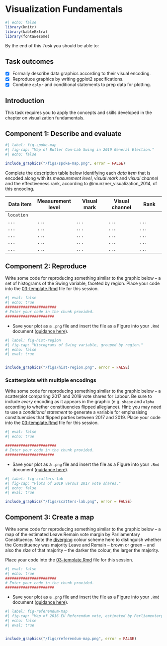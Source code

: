 # Visualization Fundamentals {#sec-tasks-vis}

```r
#| echo: false
library(knitr)
library(kableExtra)
library(fontawesome)
```


By the end of this *Task* you should be able to:

::: {.callout-note icon=false}

## Task outcomes

- [x] Formally describe data graphics according to their visual encoding.
- [x] Reproduce graphics by writing ggplot2 specifications.
- [x] Combine `dplyr` and conditional statements to prep data for plotting.
:::

## Introduction

This task requires you to apply the concepts and skills developed in the chapter on visualization fundamentals.

## Component 1: Describe and evaluate


```r
#| label: fig-spoke-map
#| fig-cap: "Map of Butler Con-Lab Swing in 2019 General Election."
#| echo: false

include_graphics("/figs/spoke-map.png", error = FALSE)
```

Complete the description table below identifying each *data item* that is encoded along with its *measurement level*, *visual mark* and *visual channel*  and the effectiveness rank, according to @munzner_visualization_2014, of this encoding.

| Data item      | Measurement level | Visual mark      | Visual channel  | Rank         |
|----------------|-------------------|------------------|-----------------|--------------|
| `location`     | <enter here>      |  <enter here>    | <enter here>    | <enter here> |
| `...`          |`...`              |  `...`           | `...`           | `...`        |
| `...`          |`...`              |  `...`           | `...`           | `...`        |
| `...`          |`...`              |  `...`           | `...`           | `...`        |
| `...`          |`...`              |  `...`           | `...`           | `...`        |
| `...`          |`...`              |  `...`           | `...`           | `...`        |



## Component 2: Reproduce

Write some code for reproducing something similar to the graphic below -- a set of histograms of the Swing variable, faceted by region. Place your code into the [03-template.Rmd]() file for this session.

```r
#| eval: false
#| echo: true
#######################
# Enter your code in the chunk provided.
######################
```

* Save your plot as a `.png` file and insert the file as a Figure into your `.Rmd` document ([guidance here](https://rmd4sci.njtierney.com/figures-tables-captions-.html)).

```r
#| label: fig-hist-region
#| fig-cap: "Histograms of Swing variable, grouped by region."
#| echo: false
#| eval: true


include_graphics("/figs/hist-region.png", error = FALSE)
```

### Scatterplots with multiple encodings

Write some code for reproducing something similar to the graphic below -- a scatterplot comparing 2017 and 2019 vote shares for Labour. Be sure to include *every* encoding as it appears in the graphic (e.g. `shape` and `alpha` according to whether constituencies flipped allegiance). Hint: you may need to use a *conditional statement* to generate a variable for emphasising constituencies that flipped parties between 2017 and 2019. Place your code into the [03-template.Rmd]() file for this session.

```r
#| eval: false
#| echo: true

#######################
# Enter your code in the chunk provided.
######################
```

* Save your plot as a `.png` file and insert the file as a Figure into your `.Rmd` document ([guidance here](https://rmd4sci.njtierney.com/figures-tables-captions-.html)).


```r
#| label: fig-scatters-lab
#| fig-cap: "Plots of 2019 versus 2017 vote shares."
#| echo: false
#| eval: true

include_graphics("/figs/scatters-lab.png", error = FALSE)
```
## Component 3: Create a map

Write some code for reproducing something similar to the graphic below -- a map of the estimated Leave:Remain vote margin by Parliamentary Constituency. Note the [diverging](https://colorbrewer2.org/#type=diverging&scheme=BrBG&n=3) colour scheme here to distinguish whether the Constituency was majority Leave and Remain  -- brown or green -- and also the *size* of that majority -- the darker the colour, the larger the majority.

 Place your code into the [ 03-template.Rmd]() file for this session.

```r
#| eval: false
#| echo: true
#######################
# Enter your code in the chunk provided.
######################
```

* Save your plot as a `.png` file and insert the file as a Figure into your `.Rmd` document ([guidance here](https://rmd4sci.njtierney.com/figures-tables-captions-.html)).


```r
#| label: fig-referendum-map
#| fig-cap: "Map of 2016 EU Referendum vote, estimated by Parliamentary Constituency in GB."
#| echo: false
#| eval: true


include_graphics("/figs/referendum-map.png", error = FALSE)
```
